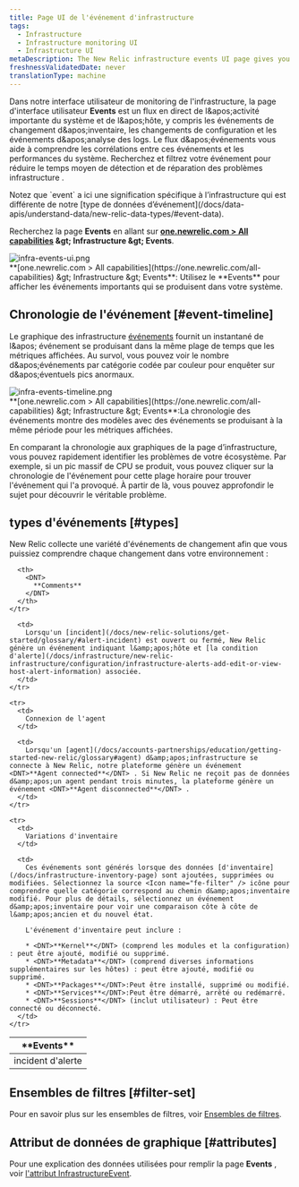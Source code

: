 ```yaml
---
title: Page UI de l'événement d'infrastructure
tags:
  - Infrastructure
  - Infrastructure monitoring UI
  - Infrastructure UI
metaDescription: The New Relic infrastructure events UI page gives you a unified timeline of important changes and events in your architecture.
freshnessValidatedDate: never
translationType: machine
---
```


Dans notre interface utilisateur de monitoring de l'infrastructure, la page d'interface utilisateur <DNT>**Events**</DNT> est un flux en direct de l&amp;apos;activité importante du système et de l&amp;apos;hôte, y compris les événements de changement d&amp;apos;inventaire, les changements de configuration et les événements d&amp;apos;analyse des logs. Le flux d&amp;apos;événements vous aide à comprendre les corrélations entre ces événements et les performances du système. Recherchez et filtrez votre événement pour réduire le temps moyen de détection et de réparation des problèmes infrastructure .

<Callout variant="tip">
  Notez que `event` a ici une signification spécifique à l’infrastructure qui est différente de notre [type de données d’événement](/docs/data-apis/understand-data/new-relic-data-types/#event-data).
</Callout>

Recherchez la page <DNT>**Events**</DNT> en allant sur <DNT>**[one.newrelic.com &gt; All capabilities](https://one.newrelic.com/all-capabilities) &amp;gt; Infrastructure &amp;gt; Events**</DNT>.

<img title="infra-events-ui.png" alt="infra-events-ui.png" src="/images/infrastructure_screenshot-crop_events.webp" />

<figcaption>
  <DNT>**[one.newrelic.com &gt; All capabilities](https://one.newrelic.com/all-capabilities) &amp;gt; Infrastructure &amp;gt; Events**</DNT>: Utilisez le <DNT>**Events**</DNT> pour afficher les événements importants qui se produisent dans votre système.
</figcaption>

## Chronologie de l'événement [#event-timeline]

Le graphique des infrastructure [événements](/docs/infrastructure/new-relic-infrastructure/infrastructure-ui-pages/infrastructure-events-page) fournit un instantané de l&amp;apos; événement se produisant dans la même plage de temps que les métriques affichées. Au survol, vous pouvez voir le nombre d&amp;apos;événements par catégorie codée par couleur pour enquêter sur d&amp;apos;éventuels pics anormaux.

<img title="infra-events-timeline.png" alt="infra-events-timeline.png" src="/images/infrastructure_screenshot-crop_events-timeline.webp" />

<figcaption>
  <DNT>**[one.newrelic.com &gt; All capabilities](https://one.newrelic.com/all-capabilities) &amp;gt; Infrastructure &amp;gt; Events**</DNT>:La chronologie des événements montre des modèles avec des événements se produisant à la même période pour les métriques affichées.
</figcaption>

En comparant la chronologie aux graphiques de la page d’infrastructure, vous pouvez rapidement identifier les problèmes de votre écosystème. Par exemple, si un pic massif de CPU se produit, vous pouvez cliquer sur la chronologie de l'événement pour cette plage horaire pour trouver l'événement qui l'a provoqué. À partir de là, vous pouvez approfondir le sujet pour découvrir le véritable problème.

## types d'événements [#types]

New Relic collecte une variété d'événements de changement afin que vous puissiez comprendre chaque changement dans votre environnement :

<table>
  <thead>
    <tr>
      <th style={{ width: "200px" }}>
        <DNT>
          **Events**
        </DNT>
      </th>

      <th>
        <DNT>
          **Comments**
        </DNT>
      </th>
    </tr>
  </thead>

  <tbody>
    <tr>
      <td>
        incident d'alerte
      </td>

      <td>
        Lorsqu'un [incident](/docs/new-relic-solutions/get-started/glossary/#alert-incident) est ouvert ou fermé, New Relic génère un événement indiquant l&amp;apos;hôte et [la condition d'alerte](/docs/infrastructure/new-relic-infrastructure/configuration/infrastructure-alerts-add-edit-or-view-host-alert-information) associée.
      </td>
    </tr>

    <tr>
      <td>
        Connexion de l'agent
      </td>

      <td>
        Lorsqu'un [agent](/docs/accounts-partnerships/education/getting-started-new-relic/glossary#agent) d&amp;apos;infrastructure se connecte à New Relic, notre plateforme génère un événement <DNT>**Agent connected**</DNT> . Si New Relic ne reçoit pas de données d&amp;apos;un agent pendant trois minutes, la plateforme génère un événement <DNT>**Agent disconnected**</DNT> .
      </td>
    </tr>

    <tr>
      <td>
        Variations d'inventaire
      </td>

      <td>
        Ces événements sont générés lorsque des données [d'inventaire](/docs/infrastructure-inventory-page) sont ajoutées, supprimées ou modifiées. Sélectionnez la source <Icon name="fe-filter" /> icône pour comprendre quelle catégorie correspond au chemin d&amp;apos;inventaire modifié. Pour plus de détails, sélectionnez un événement d&amp;apos;inventaire pour voir une comparaison côte à côte de l&amp;apos;ancien et du nouvel état.

        L'événement d'inventaire peut inclure :

        * <DNT>**Kernel**</DNT> (comprend les modules et la configuration) : peut être ajouté, modifié ou supprimé.
        * <DNT>**Metadata**</DNT> (comprend diverses informations supplémentaires sur les hôtes) : peut être ajouté, modifié ou supprimé.
        * <DNT>**Packages**</DNT>:Peut être installé, supprimé ou modifié.
        * <DNT>**Services**</DNT>:Peut être démarré, arrêté ou redémarré.
        * <DNT>**Sessions**</DNT> (inclut utilisateur) : Peut être connecté ou déconnecté.
      </td>
    </tr>
  </tbody>
</table>

## Ensembles de filtres [#filter-set]

Pour en savoir plus sur les ensembles de filtres, voir [Ensembles de filtres](/docs/infrastructure/infrastructure-ui-pages/infrastructure-inventory-page-search-your-entire-infrastructure#filter-sets).

## Attribut de données de graphique [#attributes]

Pour une explication des données utilisées pour remplir la page <DNT>**Events**</DNT> , voir [l'attribut InfrastructureEvent](/attribute-dictionary/?event=InfrastructureEvent).
